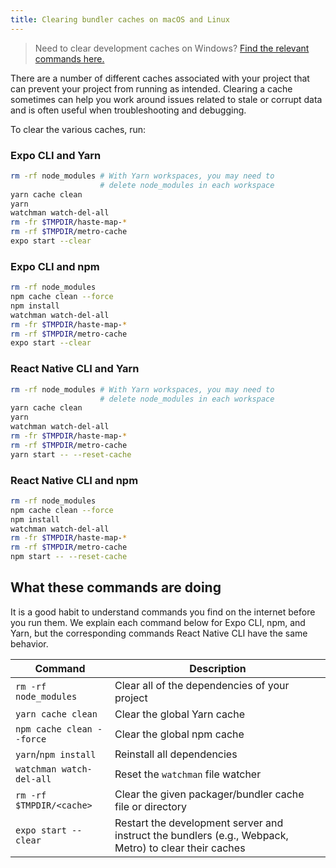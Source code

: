 ```yaml
---
title: Clearing bundler caches on macOS and Linux
---
```


> Need to clear development caches on Windows? [Find the relevant commands here.](clear-cache-windows.mdx)

There are a number of different caches associated with your project that can prevent your project from running as intended. Clearing a cache sometimes can help you work around issues related to stale or corrupt data and is often useful when troubleshooting and debugging.

To clear the various caches, run:

### Expo CLI and Yarn

```sh
rm -rf node_modules # With Yarn workspaces, you may need to
                    # delete node_modules in each workspace
yarn cache clean
yarn
watchman watch-del-all
rm -fr $TMPDIR/haste-map-*
rm -rf $TMPDIR/metro-cache
expo start --clear
```

### Expo CLI and npm

```sh
rm -rf node_modules
npm cache clean --force
npm install
watchman watch-del-all
rm -fr $TMPDIR/haste-map-*
rm -rf $TMPDIR/metro-cache
expo start --clear
```

### React Native CLI and Yarn

```sh
rm -rf node_modules # With Yarn workspaces, you may need to
                    # delete node_modules in each workspace
yarn cache clean
yarn
watchman watch-del-all
rm -fr $TMPDIR/haste-map-*
rm -rf $TMPDIR/metro-cache
yarn start -- --reset-cache
```

### React Native CLI and npm

```sh
rm -rf node_modules
npm cache clean --force
npm install
watchman watch-del-all
rm -fr $TMPDIR/haste-map-*
rm -rf $TMPDIR/metro-cache
npm start -- --reset-cache
```

## What these commands are doing

It is a good habit to understand commands you find on the internet before you run them. We explain each command below for Expo CLI, npm, and Yarn, but the corresponding commands React Native CLI have the same behavior.

| Command                   | Description                                                                                           |
| ------------------------- | ----------------------------------------------------------------------------------------------------- |
| `rm -rf node_modules`     | Clear all of the dependencies of your project                                                         |
| `yarn cache clean`        | Clear the global Yarn cache                                                                           |
| `npm cache clean --force` | Clear the global npm cache                                                                            |
| `yarn`/`npm install`      | Reinstall all dependencies                                                                            |
| `watchman watch-del-all`  | Reset the `watchman` file watcher                                                                     |
| `rm -rf $TMPDIR/<cache>`  | Clear the given packager/bundler cache file or directory                                              |
| `expo start --clear`      | Restart the development server and instruct the bundlers (e.g., Webpack, Metro) to clear their caches |
